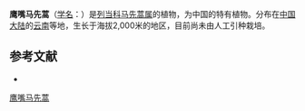 {{Speciesbox
| name = 鹰嘴马先蒿
| status = 
| status_system = 
| image =
| genus = Pedicularis
| species = aquilina
| authority = Bonati
}}

'''鹰嘴马先蒿'''（[[学名|学名]]：{{lang|la|''Pedicularis aquilina''}}）是[[列当科|列当科]][[马先蒿属|马先蒿属]]的植物，为中国的特有植物。分布在[[中国大陆|中国大陆]]的[[云南|云南]]等地，生长于海拔2,000米的地区，目前尚未由人工引种栽培。

== 参考文献 ==
<div class="references-small">
* {{cite web| url =http://www.bioinfo.cn/db05/KmzwSpecies.php?action=view&id=21243| title =鹰嘴马先蒿| work =《中国高等植物数据库全库》| publisher =中国科学院微生物研究所| author =昆明植物研究所| accessdate =2009-02-25| deadurl =yes| archiveurl =https://web.archive.org/web/20160305044931/http://www.bioinfo.cn/db05/KmzwSpecies.php?action=view&id=21243| archivedate =2016-03-05}}
</div>
{{Taxonbar|from=Q11174823}}

[[Category:马先蒿属|鹰嘴马先蒿]]


{{植物小作品}}